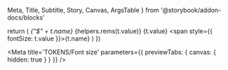   Meta,
  Title,
  Subtitle,
  Story,
  Canvas,
  ArgsTable 
} from '@storybook/addon-docs/blocks'

  return (
    <tr key={i}>
      <td><Var>{"$" + t.name}</Var></td>
      <td>{helpers.rems(t.value)}</td>
      <td>{t.value}</td>
      <td><span style={{ fontSize: t.value }}>{t.name}</span></td>
    </tr>
  )
})

<Meta title='TOKENS/Font size' parameters={{ previewTabs: { canvas: { hidden: true } } }} />

<Title />

<Subtitle>Tokens subtitle</Subtitle>

<table className="table">
  <thead className="thead-dark">
    <tr>
        <th>Token</th>
        <th>rem</th>
        <th>px</th>
        <th>Example</th>
    </tr>
  </thead>
  <tbody>{tokensFontSizes}</tbody>
</table>
